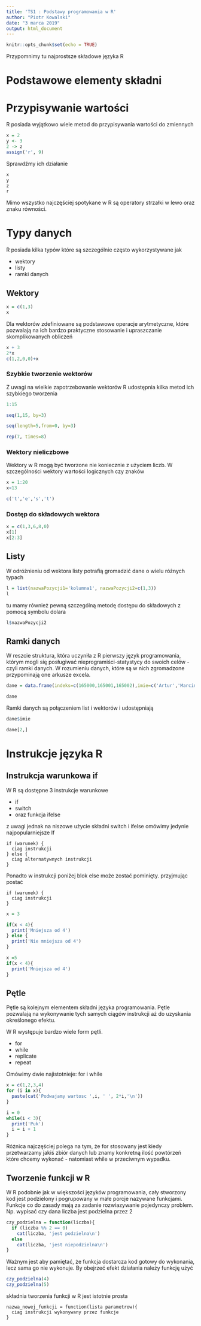```yaml
---
title: 'TS1 : Podstawy programowania w R'
author: "Piotr Kowalski"
date: "3 marca 2019"
output: html_document
---
```


```r
knitr::opts_chunk$set(echo = TRUE)
```

Przypomnimy tu najprostsze składowe języka R

# Podstawowe elementy składni

# Przypisywanie wartości 
R posiada wyjątkowo wiele metod do przypisywania wartości do zmiennych

```r
x = 2
y <- 3
2 -> z
assign('r', 9)
```

Sprawdźmy ich działanie
```r
x
y
z
r
```

Mimo wszystko najczęściej spotykane w R są operatory strzałki w lewo oraz znaku równości.

# Typy danych 

R posiada kilka typów które są szczególnie często wykorzystywane jak 

* wektory
* listy
* ramki danych

## Wektory

```r
x = c(1,3)
x
```

Dla wektorów zdefiniowane są podstawowe operacje arytmetyczne, które pozwalają na ich bardzo praktyczne stosowanie i upraszczanie skomplikowanych obliczeń

```r
x + 3
2*x
c(1,2,0,0)+x
```

### Szybkie tworzenie wektorów

Z uwagi na wielkie zapotrzebowanie wektorów R udostępnia kilka metod ich szybkiego tworzenia 

```r
1:15
```

```r
seq(1,15, by=3)
```

```r
seq(length=5,from=0, by=3)
```

```r
rep(7, times=8)
```

### Wektory nieliczbowe

Wektory w R mogą być tworzone nie koniecznie z użyciem liczb. W szczególności wektory wartości logicznych czy znaków

```r
x = 1:20
x<13
```

```r
c('t','e','s','t')
```

### Dostęp do składowych wektora

```r
x = c(1,3,6,8,0)
x[1]
x[2:3]
```

## Listy

W odróżnieniu od wektora listy potrafią gromadzić dane o wielu różnych typach

```r
l = list(nazwaPozycji1='kolumna1', nazwaPozycji2=c(1,3))
l
```

tu mamy również pewną szczególną metodę dostępu do składowych z pomocą symbolu dolara

```r
l$nazwaPozycji2
```

## Ramki danych

W reszcie struktura, która uczyniła z R pierwszy język programowania, którym mogli się posługiwać nieprogramiści-statystycy do swoich celów - czyli ramki danych. W rozumieniu danych, które są w nich zgromadzone przypominają one arkusze excela. 


```r
dane = data.frame(indeks=c(165000,165001,165002),imie=c('Artur','Marcin','Kamil'),ocena=c(3,3.5,4))

dane
```

Ramki danych są połączeniem list i wektorów i udostępniają 

```r
dane$imie
```

```r
dane[2,]
```

# Instrukcje języka R

## Instrukcja warunkowa if

W R są dostępne 3 instrukcje warunkowe

* if 
* switch
* oraz funkcja ifelse

z uwagi jednak na niszowe użycie składni switch i ifelse omówimy jedynie najpopularniejsze If

```
if (warunek) {
  ciag instrukcji 
} else {
  ciag alternatywnych instrukcji
}
```

Ponadto w instrukcji poniżej blok else może zostać pominięty. przyjmując postać

```
if (warunek) {
  ciag instrukcji
}
```

```r
x = 3

if(x < 4){
  print('Mniejsza od 4')
} else {
  print('Nie mniejsza od 4')
}
```

```r
x =5
if(x < 4){
  print('Mniejsza od 4')
}
```

## Pętle

Pętle są kolejnym elementem składni języka programowania. Pętle pozwalają na wykonywanie tych samych ciągów instrukcji aż do uzyskania określonego efektu. 

W R występuje bardzo wiele form pętli. 

* for
* while
* replicate
* repeat

Omówimy dwie najistotnieje: for i while

```r
x = c(1,2,3,4)
for (i in x){
  paste(cat('Podwajamy wartosc ',i, ' ', 2*i,'\n'))
}
```

```r
i = 0
while(i < 3){
  print('Puk')
  i = i + 1
}
```

Różnica najczęściej polega na tym, że for stosowany jest kiedy przetwarzamy jakiś zbiór danych lub znamy konkretną ilość powtórzeń które chcemy wykonać - natomiast while w przeciwnym wypadku.

## Tworzenie funkcji w R

W R podobnie jak w większości języków programowania, cały stworzony kod jest podzielony i pogrupowany w małe porcje nazywane funkcjami. Funkcje co do zasady mają za zadanie rozwiazywanie pojedynczy problem. Np. wypisać czy dana liczba jest podzielna przez 2

```r
czy_podzielna = function(liczba){
  if (liczba %% 2 == 0)
    cat(liczba, 'jest podzielna\n')
  else
    cat(liczba, 'jest niepodzielna\n')
}
```

Ważnym jest aby pamiętać, że funkcja dostarcza kod gotowy do wykonania, lecz sama go nie wykonuje. By obejrzeć efekt działania należy funkcję użyć

```r
czy_podzielna(4)
czy_podzielna(5)
```

składnia tworzenia funkcji w R jest istotnie prosta

```
nazwa_nowej_funkcji = function(lista parametrow){
  ciag instrukcji wykonywany przez funkcje
}
```


